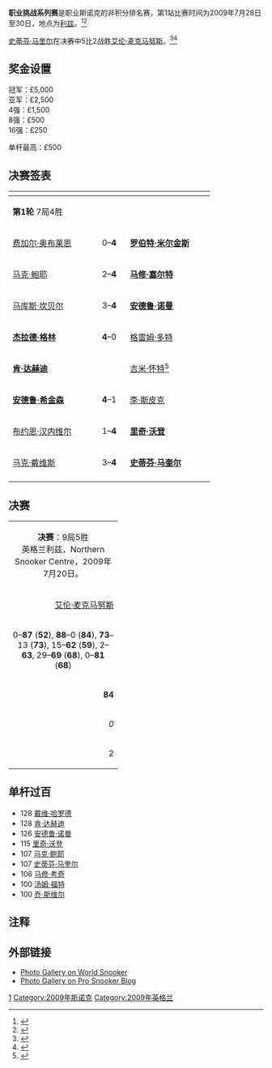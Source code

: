 {{noteTA
|G1=Snooker
}}
{{桌球大赛
|tournament_name=职业挑战系列赛 第1站
|dates=2009年7月28日-30日
|venue=[[Northern_Snooker_Centre|Northern Snooker Centre]]
|location=[[利兹|利兹]]
|country={{ENG}}
|format=非积分排名赛
|organisation=[[世界台联|世界台联]]
|Total prize fund=n/a
|winners_share=£5,000
|highest_break=128
|winner={{flagicon|SCO}} [[史蒂芬·马奎尔|史蒂芬·马奎尔]]
|runner_up={{flagicon|SCO}} [[艾伦·麦克马努斯|艾伦·麦克马努斯]]
|score=5–2
|previous=
|next=[[职业挑战系列赛2|PCS2]]
}}

'''职业挑战系列赛'''是职业斯诺克的非积分排名赛，第1站比赛时间为2009年7月28日至30日，地点为[[利兹|利兹]]。<ref>{{cite web|url=http://www.worldsnooker.com/Pro_challenge01_draw.htm?tid=158|title=Draw|publisher=[[WPBSA|WPBSA]]|accessdate=17 April 2010}}</ref><ref>{{cite web|url=http://www.global-snooker.com/wsa-pro-challenge-snooker-event-1.asp|title=Results|publisher=Global Snooker|accessdate=17 April 2010|deadurl=yes|archiveurl=https://web.archive.org/web/20100205165706/http://www.global-snooker.com/WSA-Pro-Challenge-Snooker-Event-1.asp|archivedate=2010年2月5日}}</ref>

[[史蒂芬·马奎尔|史蒂芬·马奎尔]]在决赛中5比2战胜[[艾伦·麦克马努斯|艾伦·麦克马努斯]]。<ref>{{cite web|url=http://www.worldsnooker.com/Pro_Challenge01_news-57595.htm?tid=158|title=Maguire Eases To Pro Challenge Victory|publisher=[[WPBSA|WPBSA]]|accessdate=17 April 2010}}</ref><ref>{{cite web|url=http://www.global-snooker.com/gsnews-300709-maguire.asp|title=Maguire wins first World Snooker Pro challenge event|publisher=Global Snooker|accessdate=17 April 2010|deadurl=yes|archiveurl=https://web.archive.org/web/20100123083954/http://www.global-snooker.com/gsnews-300709-maguire.asp|archivedate=2010年1月23日}}</ref>

==奖金设置==

冠军：£5,000<br/>
亚军：£2,500<br/>
4强：£1,500<br/>
8强：£500<br/>
16强：£250

单杆最高：£500


==决赛签表==

{|  
!width=150|
!width=50|
!width=150|
|-
| colspan="3"|'''第1轮'''  7局4胜 
|-
| {{flagicon|IRL}} [[费加尔·奥布莱恩|费加尔·奥布莱恩]] || align="center"|0–'''4''' || {{flagicon|ENG}} '''[[罗伯特·米尔金斯|罗伯特·米尔金斯]]'''
|-
| {{flagicon|SCO}} [[马克·鲍耶|马克·鲍耶]] || align="center"|2–'''4''' || {{flagicon|ENG}} '''[[马修·塞尔特|马修·塞尔特]]'''
|-
| {{flagicon|SCO}} [[马库斯·坎贝尔|马库斯·坎贝尔]] || align="center"|3–'''4''' || {{flagicon|ENG}} '''[[安德鲁·诺曼|安德鲁·诺曼]]'''
|-
| {{flagicon|NIR}} '''[[杰拉德·格林|杰拉德·格林]]''' || align="center"|'''4'''–0 || {{flagicon|SCO}} [[格雷姆·多特|格雷姆·多特]]
|-
| {{flagicon|IRL}} '''[[肯·达赫迪|肯·达赫迪]]''' || align="center"|{{nowrap|'''w/o'''-w/d}} || {{flagicon|ENG}} [[吉米·怀特|吉米·怀特]]<ref>{{cite web|url=http://www.worldsnooker.com/Pro_Challenge01_news-57590.htm?tid=158|title=White Withdraws|publisher=[[WPBSA|WPBSA]]|accessdate=17 April 2010}}</ref>
|-
| {{flagicon|ENG}} '''[[安德鲁·希金森|安德鲁·希金森]]''' || align="center"|'''4'''–1 || {{flagicon|ENG}} [[李·斯皮克|李·斯皮克]]
|-
| {{flagicon|BEL}} [[布约恩·汉内维尔|布约恩·汉内维尔]] || align="center"|1–'''4''' || {{flagicon|ENG}} '''[[里奇·沃登|里奇·沃登]]'''
|-
| {{flagicon|ENG}} [[马克·戴维斯|马克·戴维斯]] || align="center"|3–'''4''' || {{flagicon|SCO}} '''[[史蒂芬·马奎尔|史蒂芬·马奎尔]]'''
|-
|}

{{32TeamBracket 
| RD1=第2轮<br/>7局4胜
| RD2=第3轮<br/>7局4胜
| RD3=四分之一决赛<br/>7局4胜
| RD4=半决赛<br/>9局5胜
| RD5=决赛<br/>9局5胜

| RD1-seed01={{flagicon|MLT}}
| RD1-team01=[[托尼·德拉科|托尼·德拉科]]
| RD1-score01=1
| RD1-seed02={{flagicon|ENG}}
| RD1-team02='''[[罗伯特·米尔金斯|罗伯特·米尔金斯]]'''
| RD1-score02='''4'''

| RD1-seed03={{flagicon|ENG}}
| RD1-team03=[[巴里·品吉斯|巴里·品吉斯]]
| RD1-score03=2
| RD1-seed04={{flagicon|ENG}}
| RD1-team04='''[[马修·塞尔特|马修·塞尔特]]'''
| RD1-score04='''4'''

| RD1-seed05={{flagicon|ENG}}
| RD1-team05=[[朱德·特鲁姆普|朱德·特鲁姆普]]
| RD1-score05=3
| RD1-seed06={{flagicon|ENG}}
| RD1-team06='''[[马克·乔伊斯|马克·乔伊斯]]'''
| RD1-score06='''4'''

| RD1-seed07={{flagicon|SCO}}
| RD1-team07='''[[艾伦·麦克马努斯|艾伦·麦克马努斯]]'''
| RD1-score07='''4'''
| RD1-seed08={{flagicon|ENG}}
| RD1-team08=[[马修·考奇|马修·考奇]]
| RD1-score08=2

| RD1-seed09={{flagicon|ENG}}
| RD1-team09=[[克里斯·诺布里|克里斯·诺布里]]
| RD1-score09=2
| RD1-seed10={{flagicon|ENG}}
| RD1-team10='''[[安德鲁·诺曼|安德鲁·诺曼]]'''
| RD1-score10='''4'''

| RD1-seed11={{flagicon|ENG}}
| RD1-team11='''[[萨姆·拜耳德|萨姆·拜耳德]]'''
| RD1-score11='''4'''
| RD1-seed12={{flagicon|ENG}}
| RD1-team12=[[杰米·柯普|杰米·柯普]]
| RD1-score12=3

| RD1-seed13={{flagicon|NIR}}
| RD1-team13='''[[乔·斯维尔|乔·斯维尔]]'''
| RD1-score13='''4'''
| RD1-seed14={{flagicon|NIR}}
| RD1-team14=[[杰拉德·格林|杰拉德·格林]]
| RD1-score14=1

| RD1-seed15={{flagicon|ENG}}
| RD1-team15=[[吉米·米奇|吉米·米奇]]
| RD1-score15=1
| RD1-seed16={{flagicon|IRL}}
| RD1-team16='''[[肯·达赫迪|肯·达赫迪]]'''
| RD1-score16='''4'''

| RD1-seed17={{flagicon|ENG}}
| RD1-team17=[[西蒙·贝德福德|西蒙·贝德福德]]
| RD1-score17=2
| RD1-seed18={{flagicon|ENG}}
| RD1-team18='''[[迈克尔·霍尔特|迈克尔·霍尔特]]'''
| RD1-score18='''4'''

| RD1-seed19={{flagicon|ENG}}
| RD1-team19='''[[本·伍勒斯登|本·伍勒斯登]]'''
| RD1-score19='''w/o'''
| RD1-seed20={{flagicon|ENG}}
| RD1-team20=[[史蒂芬·李|史蒂芬·李]]
| RD1-score20=w/d

| RD1-seed21={{flagicon|ENG}}
| RD1-team21='''[[吉米·罗伯逊|吉米·罗伯逊]]'''
| RD1-score21='''4'''
| RD1-seed22={{flagicon|ENG}}
| RD1-team22={{Nowrap|[[安德鲁·希金森|安德鲁·希金森]]}}
| RD1-score22=2

| RD1-seed23={{flagicon|WAL}}
| RD1-team23=[[丹尼·威尔斯|丹尼·威尔斯]]
| RD1-score23=0
| RD1-seed24={{flagicon|ENG}}
| RD1-team24='''[[里奇·沃登|里奇·沃登]]'''
| RD1-score24='''4'''

| RD1-seed25={{flagicon|NIR}}
| RD1-team25=[[乔丹·布朗|乔丹·布朗]]
| RD1-score25=0
| RD1-seed26={{flagicon|ENG}}
| RD1-team26='''[[克雷格·斯台曼|克雷格·斯台曼]]'''
| RD1-score26='''4'''

| RD1-seed27={{flagicon|ENG}}
| RD1-team27=[[罗德·罗勒尔|罗德·罗勒尔]]
| RD1-score27=3
| RD1-seed28={{flagicon|SCO}}
| RD1-team28='''[[史蒂芬·马奎尔|史蒂芬·马奎尔]]'''
| RD1-score28='''4'''

| RD1-seed29={{flagicon|ENG}}
| RD1-team29=[[汤姆·福特|汤姆·福特]]
| RD1-score29=3
| RD1-seed30={{flagicon|ENG}}
| RD1-team30='''[[彼得·莱恩斯|彼得·莱恩斯]]'''
| RD1-score30='''4'''

| RD1-seed31={{flagicon|ENG}}
| RD1-team31='''[[戴维·哈罗德|戴维·哈罗德]]'''
| RD1-score31='''4'''
| RD1-seed32={{flagicon|ENG}}
| RD1-team32=[[斯图尔特·宾汉姆|斯图尔特·宾汉姆]]
| RD1-score32=2

| RD2-seed01={{flagicon|ENG}}
| RD2-team01=[[罗伯特·米尔金斯|罗伯特·米尔金斯]]
| RD2-score01=2
| RD2-seed02={{flagicon|ENG}}
| RD2-team02='''[[马修·塞尔特|马修·塞尔特]]'''
| RD2-score02='''4'''

| RD2-seed03={{flagicon|ENG}}
| RD2-team03=[[马克·乔伊斯|马克·乔伊斯]]
| RD2-score03=0
| RD2-seed04={{flagicon|SCO}}
| RD2-team04='''[[艾伦·麦克马努斯|艾伦·麦克马努斯]]'''
| RD2-score04='''4'''

| RD2-seed05={{flagicon|ENG}}
| RD2-team05='''[[安德鲁·诺曼|安德鲁·诺曼]]'''
| RD2-score05='''4'''
| RD2-seed06={{flagicon|ENG}}
| RD2-team06=[[萨姆·拜耳德|萨姆·拜耳德]]
| RD2-score06=3

| RD2-seed07={{flagicon|NIR}}
| RD2-team07=[[乔·斯维尔|乔·斯维尔]]
| RD2-score07=0
| RD2-seed08={{flagicon|IRL}}
| RD2-team08='''[[肯·达赫迪|肯·达赫迪]]'''
| RD2-score08='''4'''

| RD2-seed09={{flagicon|ENG}}
| RD2-team09=[[迈克尔·霍尔特|迈克尔·霍尔特]]
| RD2-score09=1
| RD2-seed10={{flagicon|ENG}}
| RD2-team10='''[[本·伍勒斯登|本·伍勒斯登]]'''
| RD2-score10='''4'''

| RD2-seed11={{flagicon|ENG}}
| RD2-team11=[[吉米·罗伯逊|吉米·罗伯逊]]
| RD2-score11=3
| RD2-seed12={{flagicon|ENG}}
| RD2-team12='''[[里奇·沃登|里奇·沃登]]'''
| RD2-score12='''4'''

| RD2-seed13={{flagicon|ENG}}
| RD2-team13=[[克雷格·斯台曼|克雷格·斯台曼]]
| RD2-score13=1
| RD2-seed14={{flagicon|SCO}}
| RD2-team14='''{{Nowrap|[[史蒂芬·马奎尔|史蒂芬·马奎尔]]}}'''
| RD2-score14='''4'''

| RD2-seed15={{flagicon|ENG}}
| RD2-team15=[[彼得·莱恩斯|彼得·莱恩斯]]
| RD2-score15=1
| RD2-seed16={{flagicon|ENG}}
| RD2-team16='''[[戴维·哈罗德|戴维·哈罗德]]'''
| RD2-score16='''4'''

| RD3-seed01={{flagicon|ENG}}
| RD3-team01=[[马修·塞尔特|马修·塞尔特]]
| RD3-score01=1
| RD3-seed02={{flagicon|SCO}}
| RD3-team02='''[[艾伦·麦克马努斯|艾伦·麦克马努斯]]'''
| RD3-score02='''4'''

| RD3-seed03={{flagicon|ENG}}
| RD3-team03=[[安德鲁·诺曼|安德鲁·诺曼]]
| RD3-score03=0
| RD3-seed04={{flagicon|IRL}}
| RD3-team04='''[[肯·达赫迪|肯·达赫迪]]'''
| RD3-score04='''4'''

| RD3-seed05={{flagicon|ENG}}
| RD3-team05='''[[本·伍勒斯登|本·伍勒斯登]]'''
| RD3-score05='''4'''
| RD3-seed06={{flagicon|ENG}}
| RD3-team06=[[里奇·沃登|里奇·沃登]]
| RD3-score06=1

| RD3-seed07={{flagicon|SCO}}
| RD3-team07='''{{Nowrap|[[史蒂芬·马奎尔|史蒂芬·马奎尔]]}}'''
| RD3-score07='''4'''
| RD3-seed08={{flagicon|ENG}}
| RD3-team08=[[戴维·哈罗德|戴维·哈罗德]]
| RD3-score08=3

| RD4-seed01={{flagicon|SCO}}
| RD4-team01='''[[艾伦·麦克马努斯|艾伦·麦克马努斯]]'''
| RD4-score01='''5'''
| RD4-seed02={{flagicon|IRL}}
| RD4-team02=[[肯·达赫迪|肯·达赫迪]]
| RD4-score02=2

| RD4-seed03={{flagicon|ENG}}
| RD4-team03=[[本·伍勒斯登|本·伍勒斯登]]
| RD4-score03=2
| RD4-seed04={{flagicon|SCO}}
| RD4-team04='''{{Nowrap|[[史蒂芬·马奎尔|史蒂芬·马奎尔]]}}'''
| RD4-score04='''5'''

| RD5-seed01={{flagicon|SCO}}
| RD5-team01=[[艾伦·麦克马努斯|艾伦·麦克马努斯]]
| RD5-score01=2
| RD5-seed02={{flagicon|SCO}}
| RD5-team02='''{{Nowrap|[[史蒂芬·马奎尔|史蒂芬·马奎尔]]}}'''
| RD5-score02='''5'''
}}

==决赛==

{| class="wikitable" style="font-size: 95%; margin: 1em auto 1em auto;"
|-
| colspan="3" align="center" bgcolor="#ffd700" | '''决赛'''：9局5胜<br />英格兰利兹，Northern Snooker Centre，2009年7月20日。
|-
| width="200" align="right" | [[艾伦·麦克马努斯|艾伦·麦克马努斯]] <br />{{SCO}}
| width="100" align="center" | 2–'''5'''
| width="200" | '''[[史蒂芬·马奎尔|史蒂芬·马奎尔]]'''<br />{{SCO}}
|-
| colspan="3" align="center" style="font-size: 100%" | 0–'''87''' ('''52'''), '''88'''–0 ('''84'''), '''73'''–13 ('''73'''), 15–'''62''' ('''59'''), 2–'''63''', 29–'''69''' ('''68'''), 0–'''81''' ('''68''')
|-
| align="right" | '''84'''
| align="center" | 单杆最高
| 68
|-
| align="right" | ''0''
| align="center" | 单杆过百
| ''0''
|-
| align="right" | 2
| align="center" | 单杆50+
| '''4'''
|}

==单杆过百==
*128 [[戴维·哈罗德|戴维·哈罗德]]
*128 [[肯·达赫迪|肯·达赫迪]]
*126 [[安德鲁·诺曼|安德鲁·诺曼]]
*115 [[里奇·沃登|里奇·沃登]]
*107 [[马克·鲍耶|马克·鲍耶]]
*107 [[史蒂芬·马奎尔|史蒂芬·马奎尔]]
*106 [[马修·考奇|马修·考奇]]
*100 [[汤姆·福特|汤姆·福特]]
*100 [[乔·斯维尔|乔·斯维尔]]

==注释==
{{reflist}}

==外部链接==
* [http://www.worldsnooker.com/gallery(1)-38.htm Photo Gallery on World Snooker]
* [http://prosnookerblog.com/2009/07/31/pro-challenge-event-one-my-photo-gallery/ Photo Gallery on Pro Snooker Blog]


{{Snooker season 2009/2010}} 

[[Category:职业挑战系列赛|1]]
[[Category:2009年斯诺克|Category:2009年斯诺克]]
[[Category:2009年英格兰|Category:2009年英格兰]]